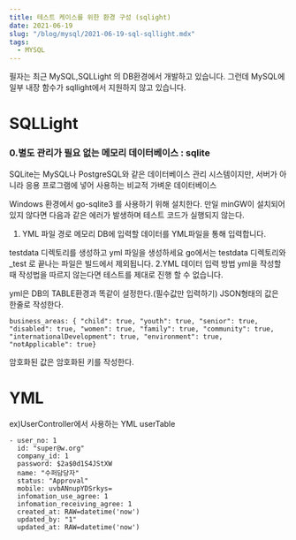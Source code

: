 ```yaml
---
title: 테스트 케이스를 위한 환경 구성 (sqlight) 
date: 2021-06-19
slug: "/blog/mysql/2021-06-19-sql-sqllight.mdx"
tags:
  - MYSQL
---
```


필자는 최근 MySQL,SQLLight 의 DB환경에서 개발하고 있습니다.
그런데 MySQL에 일부 내장 함수가 sqllight에서 지원하지 않고 있습니다.


# SQLLight
### 0.별도 관리가 필요 없는 메모리 데이터베이스 : sqlite
SQLite는 MySQL나 PostgreSQL와 같은 데이터베이스 관리 시스템이지만, 서버가 아니라 응용 프로그램에 넣어 사용하는 비교적 가벼운 데이터베이스




Windows 환경에서 go-sqlite3 를 사용하기 위해 설치한다. 만일 minGW이 설치되어 있지 않다면 다음과 같은 에러가 발생하며 테스트 코드가 실행되지 않는다.



1. YML 파일 경로
메모리 DB에 입력할 데이터를 YML파일을 통해 입력합니다.


testdata 디렉토리를 생성하고 yml 파일을 생성하세요
go에서는 testdata 디렉토리와 _test 로 끝나는 파일은 빌드에서 제외됩니다.
2.YML 데이터 입력 방법
yml을 작성할 때 작성법을 따르지 않는다면 테스트를 제대로 진행 할 수 없습니다.


yml은 DB의 TABLE환경과 똑같이 설정한다.(필수값만 입력하기)
JSON형태의 값은 한줄로 작성한다.
```
business_areas: { "child": true, "youth": true, "senior": true, "disabled": true, "women": true, "family": true, "community": true, "internationalDevelopment": true, "environment": true, "notApplicable": true}
```
암호화된 값은 암호화된 키를 작성한다.



# YML

ex)UserController에서 사용하는 YML
userTable
```
- user_no: 1
  id: "super@w.org"
  company_id: 1
  password: $2a$0d1S4JStXW
  name: "수퍼담당자"
  status: "Approval"
  mobile: uvbANnupYDSrkys=
  infomation_use_agree: 1
  infomation_receiving_agree: 1
  created_at: RAW=datetime('now')
  updated_by: "1"
  updated_at: RAW=datetime('now')
```
